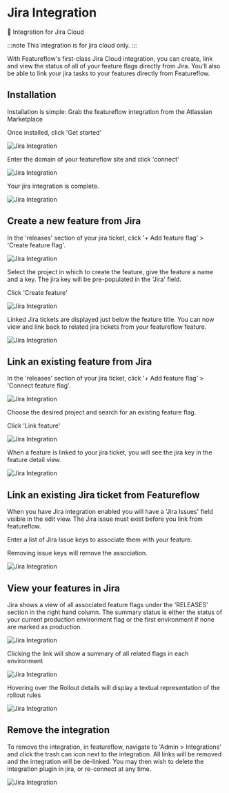 # Jira Integration

📘 Integration for Jira Cloud


:::note
This integration is for jira cloud only.
:::

With Featureflow's first-class Jira Cloud integration, you can create, link and view the status of all of your feature flags directly from Jira. You'll also be able to link your jira tasks to your features directly from Featureflow.

## Installation
Installation is simple:
Grab the featureflow integration from the Atlassian Marketplace

Once installed, click 'Get started'

![Jira Integration](/img/integrations-jira-1.png)

Enter the domain of your featureflow site and click 'connect'

![Jira Integration](/img/integrations-jira-2.png)

Your jira integration is complete.

![Jira Integration](/img/integrations-jira-3.png)

## Create a new feature from Jira
In the 'releases' section of your jira ticket, click '+ Add feature flag' > 'Create feature flag'.

![Jira Integration](/img/integrations-jira-4.png)

Select the project in which to create the feature, give the feature a name and a key. The jira key will be pre-populated in the 'Jira' field.

Click 'Create feature'

![Jira Integration](/img/integrations-jira-5.png)

Linked Jira tickets are displayed just below the feature title. You can now view and link back to related jira tickets from your featureflow feature.

![Jira Integration](/img/integrations-jira-6.png)

## Link an existing feature from Jira

In the 'releases' section of your jira ticket, click '+ Add feature flag' > 'Connect feature flag'.

![Jira Integration](/img/integrations-jira-71.png)

Choose the desired project and search for an existing feature flag.

Click 'Link feature'

![Jira Integration](/img/integrations-jira-7.png)

When a feature is linked to your jira ticket, you will see the jira key in the feature detail view.

![Jira Integration](/img/integrations-jira-8.png)

## Link an existing Jira ticket from Featureflow

When you have Jira integration enabled you will have a 'Jira Issues' field visible in the edit view.
The Jira issue must exist before you link from featureflow.

Enter a list of Jira Issue keys to associate them with your feature.

Removing issue keys will remove the association.

![Jira Integration](/img/integrations-jira-9.png)

## View your features in Jira
Jira shows a view of all associated feature flags under the 'RELEASES' section in the right hand column.
The summary status is either the status of your current production environment flag or the first environment if none are marked as production.

![Jira Integration](/img/integrations-jira-10.png)

Clicking the link will show a summary of all related flags in each environment

![Jira Integration](/img/integrations-jira-11.png)

Hovering over the Rollout details will display a textual representation of the rollout rules

![Jira Integration](/img/integrations-jira-12.png)

## Remove the integration
To remove the integration, in featureflow, navigate to 'Admin > Integrations' and click the trash can icon next to the integration. All links will be removed and the integration will be de-linked.
You may then wish to delete the integration plugin in jira, or re-connect at any time.

![Jira Integration](/img/integrations-jira-13.png)
